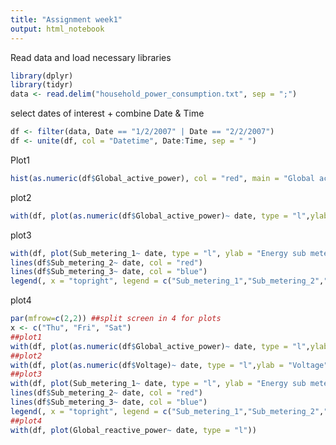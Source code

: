 ---
title: "Assignment week1"
output: html_notebook
---

Read data and load necessary libraries
```{r}
library(dplyr)
library(tidyr)
data <- read.delim("household_power_consumption.txt", sep = ";")
```

select dates of interest + combine Date & Time
```{r}
df <- filter(data, Date == "1/2/2007" | Date == "2/2/2007")
df <- unite(df, col = "Datetime", Date:Time, sep = " ")
```

Plot1
```{r}
hist(as.numeric(df$Global_active_power), col = "red", main = "Global active power", xlab = "Global Active Power (kilowatts)")
```
plot2
```{r}
with(df, plot(as.numeric(df$Global_active_power)~ date, type = "l",ylab = "Global Active Power (kilowatts" ))
```
plot3
```{r}
with(df, plot(Sub_metering_1~ date, type = "l", ylab = "Energy sub metering"))
lines(df$Sub_metering_2~ date, col = "red")
lines(df$Sub_metering_3~ date, col = "blue")
legend(, x = "topright", legend = c("Sub_metering_1","Sub_metering_2","Sub_metering_3"),lty = c(1,1,1),col = c("black","red","blue"))
```
plot4
```{r}
par(mfrow=c(2,2)) ##split screen in 4 for plots
x <- c("Thu", "Fri", "Sat")
##plot1
with(df, plot(as.numeric(df$Global_active_power)~ date, type = "l",ylab = "Global Active Power", ))
##plot2
with(df, plot(as.numeric(df$Voltage)~ date, type = "l",ylab = "Voltage"))
##plot3
with(df, plot(Sub_metering_1~ date, type = "l", ylab = "Energy sub metering"))
lines(df$Sub_metering_2~ date, col = "red")
lines(df$Sub_metering_3~ date, col = "blue")
legend(, x = "topright", legend = c("Sub_metering_1","Sub_metering_2","Sub_metering_3"),lty = c(1,1,1),col = c("black","red","blue"))
##plot4
with(df, plot(Global_reactive_power~ date, type = "l"))
```

